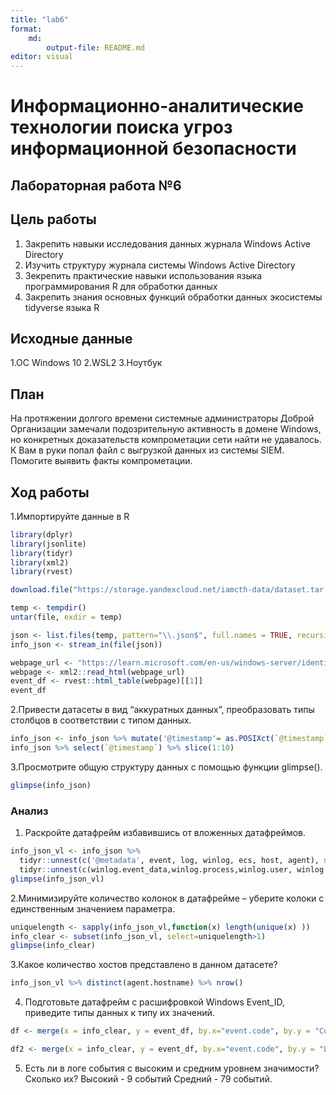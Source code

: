 ```yaml
---
title: "lab6"
format: 
    md:
        output-file: README.md
editor: visual
---
```

# Информационно-аналитические технологии поиска угроз информационной безопасности 

## Лабораторная работа №6

## Цель работы
1. Закрепить навыки исследования данных журнала Windows Active Directory
2. Изучить структуру журнала системы Windows Active Directory
3. Зекрепить практические навыки использования языка программирования R для обработки данных
4. Закрепить знания основных функций обработки данных экосистемы tidyverse языка R

## Исходные данные

1.ОС Windows 10
2.WSL2 
3.Ноутбук

## План

На протяжении долгого времени системные администраторы Доброй Организации
замечали подозрительную активность в домене Windows, но конкретных
доказательств компрометации сети найти не удавалось. К Вам в руки попал файл с
выгрузкой данных из системы SIEM. Помогите выявить факты компрометации.

## Ход работы
1.Импортируйте данные в R
```r
library(dplyr)
library(jsonlite)
library(tidyr)
library(xml2)
library(rvest)
```
```r
download.file("https://storage.yandexcloud.net/iamcth-data/dataset.tar.gz", destfile = file <- tempfile(fileext = ".tar.gz"), mode = "wb")

temp <- tempdir()
untar(file, exdir = temp)

json <- list.files(temp, pattern="\\.json$", full.names = TRUE, recursive = TRUE)
info_json <- stream_in(file(json))
```
```r
webpage_url <- "https://learn.microsoft.com/en-us/windows-server/identity/ad-ds/plan/appendix-l--events-to-monitor"
webpage <- xml2::read_html(webpage_url)
event_df <- rvest::html_table(webpage)[[1]]
event_df
```
2.Привести датасеты в вид “аккуратных данных”, преобразовать типы столбцов в соответствии с типом данных.
```r
info_json <- info_json %>% mutate('@timestamp'= as.POSIXct(`@timestamp`, format = "%Y-%m-%dT%H:%M:%OSZ", tz = "UTC"))
info_json %>% select(`@timestamp`) %>% slice(1:10)
```
3.Просмотрите общую структуру данных с помощью функции glimpse().
```r
glimpse(info_json)
```
### Анализ
1. Раскройте датафрейм избавившись от вложенных датафреймов.
```r
info_json_vl <- info_json %>%  
  tidyr::unnest(c('@metadata', event, log, winlog, ecs, host, agent), names_sep = ".") %>% 
  tidyr::unnest(c(winlog.event_data,winlog.process,winlog.user, winlog.user_data,), names_sep = ".")
glimpse(info_json_vl)
```
2.Минимизируйте количество колонок в датафрейме – уберите колоки с единственным значением параметра.
```r
uniquelength <- sapply(info_json_vl,function(x) length(unique(x) ))
info_clear <- subset(info_json_vl, select=uniquelength>1)
glimpse(info_clear)
```
3.Какое количество хостов представлено в данном датасете?
```r
info_json_vl %>% distinct(agent.hostname) %>% nrow()
```
4. Подготовьте датафрейм с расшифровкой Windows Event_ID, приведите типы
данных к типу их значений.
```r
df <- merge(x = info_clear, y = event_df, by.x="event.code", by.y = "Current Windows Event ID")
```
```r
df2 <- merge(x = info_clear, y = event_df, by.x="event.code", by.y = "Legacy Windows Event ID")
```
5. Есть ли в логе события с высоким и средним уровнем значимости? Сколько их?
Высокий - 9 событий 
Средний - 79 событий.